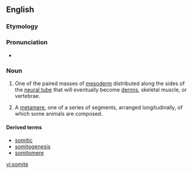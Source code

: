 ==English==
===Etymology===

{{suffix|soma|ite}}

===Pronunciation===

*{{IPA|ˈsoʊmaɪt}} {{qualifier|US}}

===Noun===
{{en-noun}}

#{{embryology}} One of the paired masses of [[mesoderm]] distributed along the sides of the [[neural tube]] that will eventually become [[dermis]], skeletal muscle, or vertebrae.
# {{anatomy}} A [[metamere]], one of a series of segments, arranged longitudinally, of which some animals are composed.

====Derived terms====
*[[somitic]]
*[[somitogenesis]]
*[[somitomere]]

[[vi:somite]]